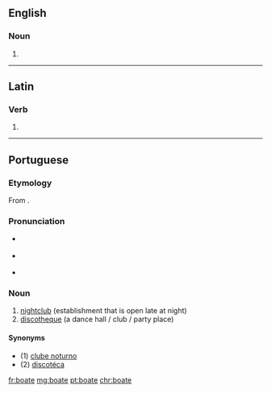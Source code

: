 ==English==

===Noun===
{{en-noun}}

# {{obsolete spelling of|boat}}

----

==Latin==

===Verb===
{{la-verb-form|boāte}}

# {{conjugation of|boō||1|p|pres|act|imp|lang=la}}

----

==Portuguese==

===Etymology===
From {{etyl|fr|pt}} {{term|boîte||box, nightclub|lang=la}}.

===Pronunciation===
* {{a|Paulista}} {{IPA|/bo.ˈa.tʃi/|lang=pt}}
* {{a|South Brazil}} {{IPA|/bo.ˈa.te/|lang=pt}}
* {{a|Carioca}} {{IPA|/bo.ˈatʃ/|lang=pt}}

===Noun===
{{pt-noun|f|s}}

# [[nightclub]] (establishment that is open late at night)
# [[discotheque]] (a dance hall / club / party place)

====Synonyms====
* (1) [[clube noturno]]
* (2) [[discotéca]]

[[fr:boate]]
[[mg:boate]]
[[pt:boate]]
[[chr:boate]]